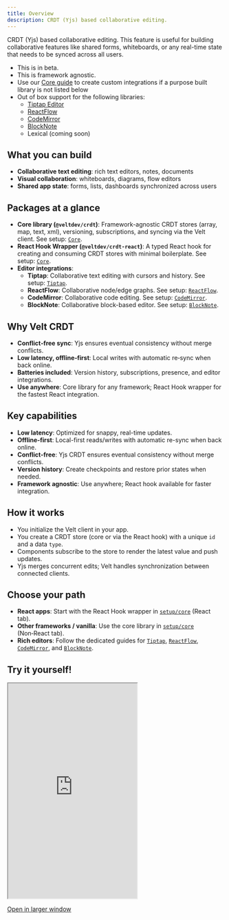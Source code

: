 ```yaml
---
title: Overview
description: CRDT (Yjs) based collaborative editing.
---
```


CRDT (Yjs) based collaborative editing. This feature is useful for building collaborative features like shared forms, whiteboards, or any real-time state that needs to be synced across all users.
- This is in beta.
- This is framework agnostic.
- Use our [Core guide](./setup/core) to create custom integrations if a purpose built library is not listed below
- Out of box support for the following libraries:
  - [Tiptap Editor](./setup/tiptap)
  - [ReactFlow](./setup/reactflow)
  - [CodeMirror](./setup/codemirror)
  - [BlockNote](./setup/blocknote)
  - Lexical (coming soon)

## What you can build
- **Collaborative text editing**: rich text editors, notes, documents
- **Visual collaboration**: whiteboards, diagrams, flow editors
- **Shared app state**: forms, lists, dashboards synchronized across users


## Packages at a glance
- **Core library (`@veltdev/crdt`)**: Framework-agnostic CRDT stores (array, map, text, xml), versioning, subscriptions, and syncing via the Velt client. See setup: [`Core`](./setup/core).
- **React Hook Wrapper (`@veltdev/crdt-react`)**: A typed React hook for creating and consuming CRDT stores with minimal boilerplate. See setup: [`Core`](./setup/core).
- **Editor integrations**:
  - **Tiptap**: Collaborative text editing with cursors and history. See setup: [`Tiptap`](./setup/tiptap).
  - **ReactFlow**: Collaborative node/edge graphs. See setup: [`ReactFlow`](./setup/reactflow).
  - **CodeMirror**: Collaborative code editing. See setup: [`CodeMirror`](./setup/codemirror).
  - **BlockNote**: Collaborative block-based editor. See setup: [`BlockNote`](./setup/blocknote).

## Why Velt CRDT
- **Conflict‑free sync**: Yjs ensures eventual consistency without merge conflicts.
- **Low latency, offline‑first**: Local writes with automatic re‑sync when back online.
- **Batteries included**: Version history, subscriptions, presence, and editor integrations.
- **Use anywhere**: Core library for any framework; React Hook wrapper for the fastest React integration.

## Key capabilities
- **Low latency**: Optimized for snappy, real-time updates.
- **Offline-first**: Local-first reads/writes with automatic re-sync when back online.
- **Conflict-free**: Yjs CRDT ensures eventual consistency without merge conflicts.
- **Version history**: Create checkpoints and restore prior states when needed.
- **Framework agnostic**: Use anywhere; React hook available for faster integration.

## How it works
- You initialize the Velt client in your app.
- You create a CRDT store (core or via the React hook) with a unique `id` and a data `type`.
- Components subscribe to the store to render the latest value and push updates.
- Yjs merges concurrent edits; Velt handles synchronization between connected clients.

## Choose your path
- **React apps**: Start with the React Hook wrapper in [`setup/core`](./setup/core#react-hook-wrapper-%40veltdev%2Fcrdt-react) (React tab).
- **Other frameworks / vanilla**: Use the core library in [`setup/core`](./setup/core#other-frameworks-%40veltdev%2Fcrdt) (Non‑React tab).
- **Rich editors**: Follow the dedicated guides for [`Tiptap`](./setup/tiptap), [`ReactFlow`](./setup/reactflow), [`CodeMirror`](./setup/codemirror), and [`BlockNote`](./setup/blocknote).

## Try it yourself!

 <Frame>
  <iframe
    src="https://velt-tiptap-crdt-demo.vercel.app/"
    className="w-full"
    height="500px"
  ></iframe>
  </Frame>

[Open in larger window](https://velt-tiptap-crdt-demo.vercel.app/)